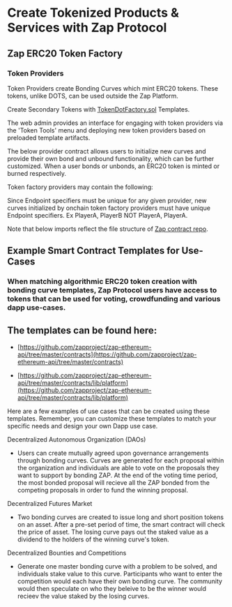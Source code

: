 # Create Tokenized Products & Services with Zap Protocol


## **Zap ERC20 Token Factory** 

### Token Providers

Token Providers create Bonding Curves which mint ERC20 tokens. These tokens, unlike DOTS, can be used outside the Zap Platform.

Create Secondary Tokens with [TokenDotFactory.sol](https://github.com/zapproject/zap-ethereum-api/blob/master/contracts/lib/platform/TokenDotFactory.sol) Templates.

The web admin provides an interface for engaging with token providers via the 'Token Tools' menu and deploying new token providers based on preloaded template artifacts.

The below provider contract allows users to initialize new curves and provide their own bond and unbound functionality, which can be further customized. When a user bonds or unbonds, an ERC20 token is minted or burned respectively.

Token factory providers may contain the following:

Since Endpoint specifiers must be unique for any given provider, new curves initialized by onchain token factory providers must have unique Endpoint specifiers. Ex PlayerA, PlayerB NOT PlayerA, PlayerA.

Note that below imports reflect the file structure of [Zap contract repo](https://github.com/zapproject/zap-ethereum-api/edit/master/contracts/lib/platform/TokenDotFactory.sol)​.


## Example Smart Contract Templates for Use-Cases

### When matching algorithmic ERC20 token creation with bonding curve templates, Zap Protocol users have access to tokens that can be used for voting, crowdfunding and various dapp use-cases.

## The templates can be found here:

* [https://github.com/zapproject/zap-ethereum-api/tree/master/contracts](https://github.com/zapproject/zap-ethereum-api/tree/master/contracts)

* [https://github.com/zapproject/zap-ethereum-api/tree/master/contracts/lib/platform](https://github.com/zapproject/zap-ethereum-api/tree/master/contracts/lib/platform)

Here are a few examples of use cases that can be created using these templates. Remember, you can customize these templates to match your specific needs and design your own Dapp use case.

Decentralized Autonomous Organization (DAOs)
* Users can create mutually agreed upon governance arrangements through bonding curves. Curves are generated for each proposal within the organization and individuals are able to vote on the proposals they want to support by bonding ZAP. At the end of the voting time period, the most bonded proposal will recieve all the ZAP bonded from the competing proposals in order to fund the winning proposal.

Decentralized Futures Market
* Two bonding curves are created to issue long and short position tokens on an asset. After a pre-set period of time, the smart contract will check the price of asset. The losing curve pays out the staked value as a dividend to the holders of the winning curve's token.

Decentralized Bounties and Competitions
* Generate one master bonding curve with a problem to be solved, and individuals stake value to this curve. Participants who want to enter the competition would each have their own bonding curve. The community would then speculate on who they beleive to be the winner would recieev the value staked by the losing curves.


